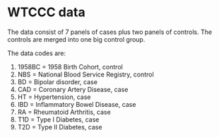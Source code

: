 WTCCC data
=====

The data consist of 7 panels of cases plus two panels of controls.  The controls are merged into one big control group.

The data codes are:

1. 1958BC = 1958 Birth Cohort, control
2. NBS = National Blood Service Registry, control
3. BD = Bipolar disorder, case
4. CAD = Coronary Artery Disease, case
5. HT = Hypertension, case
6. IBD = Inflammatory Bowel Disease, case
7. RA = Rheumatoid Arthritis, case
8. T1D = Type I Diabetes, case
9. T2D = Type II Diabetes, case